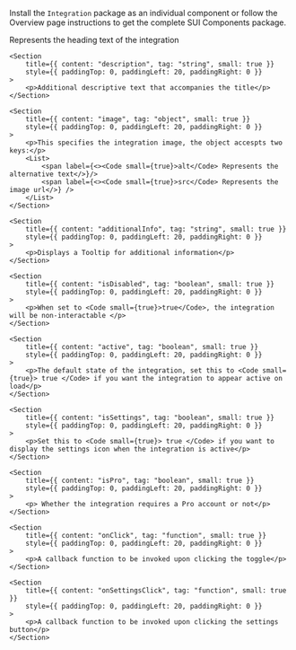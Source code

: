 
<Section
	title="Installation"
	contained={true}
	style={{ paddingTop: 20, paddingBottom: 0 }}
>
	<p>
		Install the <Code small={true}>Integration</Code> package as an individual
		component or follow the Overview page instructions to get the complete SUI
		Components package.
	</p>
</Section>

<Section title="Props" border={true}>
	<Section
		title={{ content: "title", tag: "string", small: true }}
		style={{ paddingTop: 0, paddingLeft: 20, paddingRight: 0 }}
	>
		<p>Represents the heading text of the integration</p>
	</Section>

    <Section
    	title={{ content: "description", tag: "string", small: true }}
    	style={{ paddingTop: 0, paddingLeft: 20, paddingRight: 0 }}
    >
    	<p>Additional descriptive text that accompanies the title</p>
    </Section>

    <Section
    	title={{ content: "image", tag: "object", small: true }}
    	style={{ paddingTop: 0, paddingLeft: 20, paddingRight: 0 }}
    >
    	<p>This specifies the integration image, the object accespts two keys:</p>
    	<List>
    		<span label={<><Code small={true}>alt</Code> Represents the alternative text</>}/>
    		<span label={<><Code small={true}>src</Code> Represents the image url</>} />
    	</List>
    </Section>

    <Section
    	title={{ content: "additionalInfo", tag: "string", small: true }}
    	style={{ paddingTop: 0, paddingLeft: 20, paddingRight: 0 }}
    >
    	<p>Displays a Tooltip for additional information</p>
    </Section>

    <Section
    	title={{ content: "isDisabled", tag: "boolean", small: true }}
    	style={{ paddingTop: 0, paddingLeft: 20, paddingRight: 0 }}
    >
    	<p>When set to <Code small={true}>true</Code>, the integration will be non-interactable </p>
    </Section>

    <Section
    	title={{ content: "active", tag: "boolean", small: true }}
    	style={{ paddingTop: 0, paddingLeft: 20, paddingRight: 0 }}
    >
    	<p>The default state of the integration, set this to <Code small={true}> true </Code> if you want the integration to appear active on load</p>
    </Section>

    <Section
    	title={{ content: "isSettings", tag: "boolean", small: true }}
    	style={{ paddingTop: 0, paddingLeft: 20, paddingRight: 0 }}
    >
    	<p>Set this to <Code small={true}> true </Code> if you want to display the settings icon when the integration is active</p>
    </Section>

    <Section
    	title={{ content: "isPro", tag: "boolean", small: true }}
    	style={{ paddingTop: 0, paddingLeft: 20, paddingRight: 0 }}
    >
    	<p> Whether the integration requires a Pro account or not</p>
    </Section>

    <Section
    	title={{ content: "onClick", tag: "function", small: true }}
    	style={{ paddingTop: 0, paddingLeft: 20, paddingRight: 0 }}
    >
    	<p>A callback function to be invoked upon clicking the toggle</p>
    </Section>

    <Section
    	title={{ content: "onSettingsClick", tag: "function", small: true }}
    	style={{ paddingTop: 0, paddingLeft: 20, paddingRight: 0 }}
    >
    	<p>A callback function to be invoked upon clicking the settings button</p>
    </Section>

</Section>

